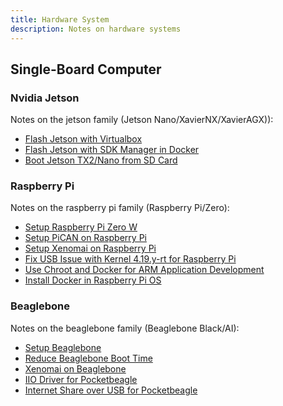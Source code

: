 ```yaml
---
title: Hardware System
description: Notes on hardware systems
---
```


## Single-Board Computer

### Nvidia Jetson

Notes on the jetson family (Jetson Nano/XavierNX/XavierAGX)):

* [Flash Jetson with Virtualbox](/tech-notes/system/jetson/flash-jetson-with-vm)
* [Flash Jetson with SDK Manager in Docker](/tech-notes/system/jetson/flash-jetson-with-docker)
* [Boot Jetson TX2/Nano from SD Card](/tech-notes/system/jetson/boot-jetson-tx2-from-microsd)

### Raspberry Pi

<!-- ![Raspberry Pi](./raspberrypi/figures/rpi4-resize.jpg) -->
Notes on the raspberry pi family (Raspberry Pi/Zero):

* [Setup Raspberry Pi Zero W](/tech-notes/system/raspberrypi/raspberrypi-zerow-setup)
* [Setup PiCAN on Raspberry Pi](/tech-notes/system/raspberrypi/raspberrypi-pican)
* [Setup Xenomai on Raspberry Pi](/tech-notes/system/raspberrypi/raspberrypi-xenomai)
* [Fix USB Issue with Kernel 4.19.y-rt for Raspberry Pi](/tech-notes/system/raspberrypi/raspberrypi-rt-kernel-usb)
* [Use Chroot and Docker for ARM Application Development](/tech-notes/system/raspberrypi/raspberrypi-cross-chroot-docker)
* [Install Docker in Raspberry Pi OS](/tech-notes/system/raspberrypi/raspberrypi-install-docker)

### Beaglebone

<!-- ![Beaglebone Black](./beaglebone/figures/bbb-resized.jpg) -->
Notes on the beaglebone family (Beaglebone Black/AI):

* [Setup Beaglebone](/tech-notes/system/beaglebone/beaglebone-setup)
* [Reduce Beaglebone Boot Time](/tech-notes/system/beaglebone/beaglebone-boottime)
* [Xenomai on Beaglebone](/tech-notes/system/beaglebone/beaglebone-xenomai)
* [IIO Driver for Pocketbeagle](/tech-notes/system/beaglebone/beaglebone-iio-imu)
* [Internet Share over USB for Pocketbeagle](/tech-notes/system/beaglebone/beaglebone-usb-network-share)